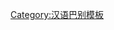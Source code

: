 {{User language-3|cmn-dongbei|该用户的'''[[:Category:cmn-dongbei 使用者|东北话]]'''白话得'''[[:Category:cmn-dongbei-3 使用者|旮不溜脆的]]'''。|东北官话|13|9}}<noinclude>[[Category:汉语巴别模板]]</noinclude>